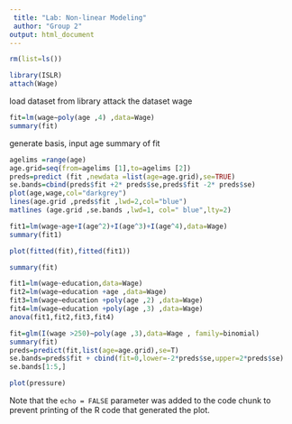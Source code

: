 ---
 title: "Lab: Non-linear Modeling"
 author: "Group 2"
output: html_document
---

```{r}
rm(list=ls())

library(ISLR)
attach(Wage)
```
load dataset from library
attack the dataset wage

```{r}
fit=lm(wage∼poly(age ,4) ,data=Wage)
summary(fit)
```
generate basis, input age
summary of fit

```{r}
agelims =range(age)
age.grid=seq(from=agelims [1],to=agelims [2])
preds=predict (fit ,newdata =list(age=age.grid),se=TRUE)
se.bands=cbind(preds$fit +2* preds$se,preds$fit -2* preds$se)
plot(age,wage,col="darkgrey")
lines(age.grid ,preds$fit ,lwd=2,col="blue")
matlines (age.grid ,se.bands ,lwd=1, col=" blue",lty=2)
```

```{r}
fit1=lm(wage~age+I(age^2)+I(age^3)+I(age^4),data=Wage)
summary(fit1)
```

```{r}
plot(fitted(fit),fitted(fit1))
```

```{r}
summary(fit)
```

```{r}
fit1=lm(wage~education,data=Wage)
fit2=lm(wage∼education +age ,data=Wage)
fit3=lm(wage∼education +poly(age ,2) ,data=Wage)
fit4=lm(wage∼education +poly(age ,3) ,data=Wage)
anova(fit1,fit2,fit3,fit4)
```

```{r}
fit=glm(I(wage >250)∼poly(age ,3),data=Wage , family=binomial)
summary(fit)
preds=predict(fit,list(age=age.grid),se=T)
se.bands=preds$fit + cbind(fit=0,lower=-2*preds$se,upper=2*preds$se)
se.bands[1:5,]
```












```{r pressure, echo=FALSE}
plot(pressure)
```

Note that the `echo = FALSE` parameter was added to the code chunk to prevent printing of the R code that generated the plot.
